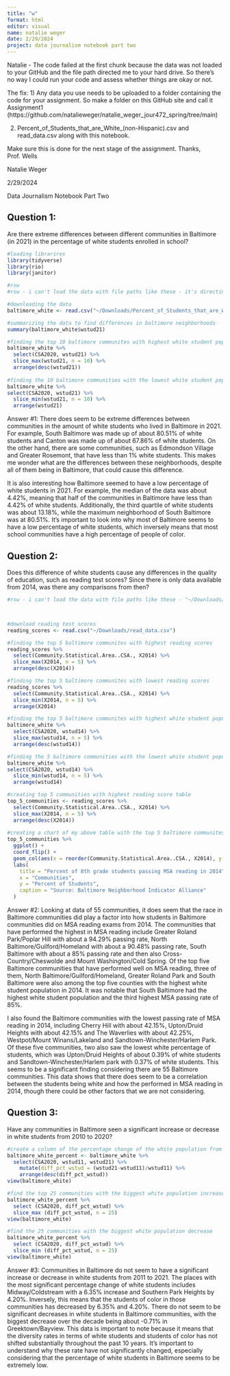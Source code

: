 ```yaml
---
title: "w"
format: html
editor: visual
name: natalie weger
date: 2/29/2024 
project: data journalism notebook part two
---
```


Natalie - The code failed at the first chunk because the data was not loaded to your GitHub and the file path directed me to your hard drive. So there's no way I could run your code and assess whether things are okay or not.

The fix: 1) Any data you use needs to be uploaded to a folder containing the code for your assignment. So make a folder on this GitHub site and call it Assignment1 (https://github.com/natalieweger/natalie_weger_jour472_spring/tree/main)

2)  Percent_of_Students_that_are_White\_(non-Hispanic).csv and read_data.csv along with this notebook.

Make sure this is done for the next stage of the assignment. Thanks, Prof. Wells

Natalie Weger

2/29/2024

Data Journalism Notebook Part Two

## Question 1:

Are there extreme differences between different communities in Baltimore (in 2021) in the percentage of white students enrolled in school?

```r

#loading librarires
library(tidyverse)
library(rio)
library(janitor)

#rsw
#rsw - i can't load the data with file paths like these - it's directing me to your hard drive. the data wasn't on your github either

#downloading the data 
baltimore_white <- read.csv("~/Downloads/Percent_of_Students_that_are_White_(non-Hispanic).csv")

#summarizing the data to find differences in baltimore neighborhoods 
summary(baltimore_white$wstud21)

#finding the top 10 baltimore communites with highest white student population 
baltimore_white %>% 
  select(CSA2020, wstud21) %>% 
  slice_max(wstud21, n = 10) %>% 
  arrange(desc(wstud21))
  
#finding the 10 baltimore communities with the lowest white student population 
baltimore_white %>% 
select(CSA2020, wstud21) %>% 
  slice_min(wstud21, n = 10) %>% 
  arrange(wstud21)

```

Answer #1: There does seem to be extreme differences between communities in the amount of white students who lived in Baltimore in 2021. For example, South Baltimore was made up of about 80.51% of white students and Canton was made up of about 67.86% of white students. On the other hand, there are some communities, such as Edmondson Village and Greater Rosemont, that have less than 1% white students. This makes me wonder what are the differences between these neighborhoods, despite all of them being in Baltimore, that could cause this difference.

It is also interesting how Baltimore seemed to have a low percentage of white students in 2021. For example, the median of the data was about 4.42%, meaning that half of the communities in Baltimore have less than 4.42% of white students. Additionally, the third quartile of white students was about 13.18%, while the maximum neighborhood of South Baltimore was at 80.51%. It's important to look into why most of Baltimore seems to have a low percentage of white students, which inversely means that most school communities have a high percentage of people of color.

## Question 2:

Does this difference of white students cause any differences in the quality of education, such as reading test scores? Since there is only data available from 2014, was there any comparisons from then?

```r

#rsw - i can't load the data with file paths like these - "~/Downloads/ - it's directing me to your hard drive. the data wasn't on your github either



#download reading test scores 
reading_scores <- read.csv("~/Downloads/read_data.csv")

#finding the top 5 baltimore communites with highest reading scores
reading_scores %>% 
  select(Community.Statistical.Area..CSA., X2014) %>% 
  slice_max(X2014, n = 5) %>% 
  arrange(desc(X2014))

#finding the top 5 baltimore communites with lowest reading scores
reading_scores %>% 
  select(Community.Statistical.Area..CSA., X2014) %>% 
  slice_min(X2014, n = 5) %>% 
  arrange(X2014)

#finding the top 5 baltimore communites with highest white student population in 2014 
baltimore_white %>% 
  select(CSA2020, wstud14) %>% 
  slice_max(wstud14, n = 5) %>% 
  arrange(desc(wstud14))

#finding the 5 baltimore communities with the lowest white student population in 2014
baltimore_white %>% 
select(CSA2020, wstud14) %>% 
  slice_min(wstud14, n = 5) %>% 
  arrange(wstud14)

#creating top 5 communities with highest reading score table 
top_5_communities <- reading_scores %>%
  select(Community.Statistical.Area..CSA., X2014) %>%
  slice_max(X2014, n = 5) %>%
  arrange(desc(X2014))
  
#creating a chart of my above table with the top 5 baltimore communites with the highest reading scores 
top_5_communities %>%
  ggplot() +
  coord_flip() + 
  geom_col(aes(x = reorder(Community.Statistical.Area..CSA., X2014), y = X2014)) +
  labs(
    title = "Percent of 8th grade students passing MSA reading in 2014",
    x = "Communities",
    y = "Percent of Students",
    caption = "Source: Baltimore Neighborhood Indicator Alliance"
  )


```

Answer #2: Looking at data of 55 communities, it does seem that the race in Baltimore communities did play a factor into how students in Baltimore communities did on MSA reading exams from 2014. The communities that have performed the highest in MSA reading include Greater Roland Park/Poplar Hill with about a 94.29% passing rate, North Baltimore/Guilford/Homeland with about a 90.48% passing rate, South Baltimore with about a 85% passing rate and then also Cross-Country/Cheswolde and Mount Washington/Cold Spring. Of the top five Baltimore communities that have performed well on MSA reading, three of them, North Baltimore/Guilford/Homeland, Greater Roland Park and South Baltimore were also among the top five counties with the highest white student population in 2014. It was notable that South Baltimore had the highest white student population and the third highest MSA passing rate of 85%.

I also found the Baltimore communities with the lowest passing rate of MSA reading in 2014, including Cherry Hill with about 42.15%, Upton/Druid Heights with about 42.15% and The Waverlies with about 42.25%, Westpot/Mount Winans/Lakeland and Sandtown-Winchester/Harlem Park. Of these five communities, two also saw the lowest white percentage of students, which was Upton/Druid Heights of about 0.39% of white students and Sandtown-Winchester/Harlem park with 0.37% of white students. This seems to be a significant finding considering there are 55 Baltimore communities. This data shows that there does seem to be a correlation between the students being white and how the performed in MSA reading in 2014, though there could be other factors that we are not considering.

## Question 3:

Have any communities in Baltimore seen a significant increase or decrease in white students from 2010 to 2020?

```r

#create a column of the percentage change of the white population from 2010-2020
baltimore_white_percent <- baltimore_white %>%
  select(CSA2020, wstud11, wstud21) %>%
    mutate(diff_pct_wstud = (wstud21-wstud11)/wstud11) %>% 
    arrange(desc(diff_pct_wstud))
view(baltimore_white)

#find the top 25 communities with the biggest white population increase 
baltimore_white_percent %>%
  select (CSA2020, diff_pct_wstud) %>%
  slice_max (diff_pct_wstud, n = 25) 
view(baltimore_white)

#find the 25 communities with the biggest white population decrease 
baltimore_white_percent %>%
  select (CSA2020, diff_pct_wstud) %>%
  slice_min (diff_pct_wstud, n = 25) 
view(baltimore_white)
```

Answer #3: Communities in Baltimore do not seem to have a significant increase or decrease in white students from 2011 to 2021. The places with the most significant percentage change of white students includes Midway/Coldstream with a 6.35% increase and Southern Park Heights by 4.20%. Inversely, this means that the students of color in those communities has decreased by 6.35% and 4.20%. There do not seem to be significant decreases in white students in Baltimore communities, with the biggest decrease over the decade being about -0.71% in Greektown/Bayview. This data is important to note because it means that the diversity rates in terms of white students and students of color has not shifted substantially throughout the past 10 years. It's important to understand why these rate have not significantly changed, especially considering that the percentage of white students in Baltimore seems to be extremely low.
